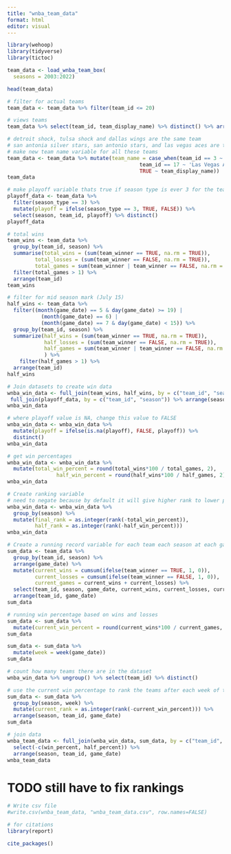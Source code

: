 ```yaml
---
title: "wnba_team_data"
format: html
editor: visual
---
```


```r
library(wehoop)
library(tidyverse)
library(tictoc)
```

```r
team_data <- load_wnba_team_box(
  seasons = 2003:2022)
```

```r
head(team_data)
```
```r
# filter for actual teams
team_data <- team_data %>% filter(team_id <= 20)
```

```r
# views teams
team_data %>% select(team_id, team_display_name) %>% distinct() %>% arrange(team_id)
```
```r
# detroit shock, tulsa shock and dallas wings are the same team
# san antonia silver stars, san antonio stars, and las vegas aces are the same team
# make new team name variable for all these teams
team_data <- team_data %>% mutate(team_name = case_when(team_id == 3 ~ 'Dallas Wings',
                                           team_id == 17 ~ 'Las Vegas Aces',
                                           TRUE ~ team_display_name)) 
team_data
```

```r
# make playoff variable thats true if season type is ever 3 for the team
playoff_data <- team_data %>% 
  filter(season_type == 3) %>%
  mutate(playoff = ifelse(season_type == 3, TRUE, FALSE)) %>%
  select(season, team_id, playoff) %>% distinct()
playoff_data
```

```r
# total wins
team_wins <- team_data %>% 
  group_by(team_id, season) %>% 
  summarise(total_wins = (sum(team_winner == TRUE, na.rm = TRUE)), 
         total_losses = (sum(team_winner == FALSE, na.rm = TRUE)), 
         total_games = sum(team_winner | team_winner == FALSE, na.rm = TRUE)) %>% 
  filter(total_games > 1) %>%
  arrange(team_id) 
team_wins
```

```r
# filter for mid season mark (July 15)
half_wins <- team_data %>%  
  filter((month(game_date) == 5 & day(game_date) >= 19) | 
           (month(game_date) == 6) |
           (month(game_date) == 7 & day(game_date) < 15)) %>% 
  group_by(team_id, season) %>% 
  summarize(half_wins = (sum(team_winner == TRUE, na.rm = TRUE)), 
            half_losses = (sum(team_winner == FALSE, na.rm = TRUE)),
            half_games = sum(team_winner | team_winner == FALSE, na.rm = TRUE), 
            ) %>% 
    filter(half_games > 1) %>%
  arrange(team_id) 
half_wins
```

```r
# Join datasets to create win data
wnba_win_data <- full_join(team_wins, half_wins, by = c("team_id", "season")) %>% 
 full_join(playoff_data, by = c("team_id", "season")) %>% arrange(season)
wnba_win_data
```

```r
# where playoff value is NA, change this value to FALSE
wnba_win_data <- wnba_win_data %>% 
  mutate(playoff = ifelse(is.na(playoff), FALSE, playoff)) %>% 
  distinct()
wnba_win_data
```

```r
# get win percentages
wnba_win_data <- wnba_win_data %>% 
  mutate(total_win_percent = round(total_wins*100 / total_games, 2), 
                half_win_percent = round(half_wins*100 / half_games, 2))
wnba_win_data
```

```r
# Create ranking variable
# need to negate because by default it will give higher rank to lower percents
wnba_win_data <- wnba_win_data %>% 
  group_by(season) %>% 
  mutate(final_rank = as.integer(rank(-total_win_percent)), 
         half_rank = as.integer(rank(-half_win_percent)))
wnba_win_data
```

```r
# Create a running record variable for each team each season at each game
sum_data <- team_data %>% 
  group_by(team_id, season) %>% 
  arrange(game_date) %>%
  mutate(current_wins = cumsum(ifelse(team_winner == TRUE, 1, 0)), 
         current_losses = cumsum(ifelse(team_winner == FALSE, 1, 0)), 
         current_games = current_wins + current_losses) %>%
  select(team_id, season, game_date, current_wins, current_losses, current_games, team_winner) %>%
  arrange(team_id, game_date)
sum_data
```

```r
# running win percentage based on wins and losses
sum_data <- sum_data %>% 
  mutate(current_win_percent = round(current_wins*100 / current_games, 2))
sum_data
```

```r
sum_data <- sum_data %>% 
  mutate(week = week(game_date)) 
sum_data
```

```r
# count how many teams there are in the dataset
wnba_win_data %>% ungroup() %>% select(team_id) %>% distinct()
```

```r
# use the current win percentage to rank the teams after each week of the season
sum_data <- sum_data %>% 
  group_by(season, week) %>%
  mutate(current_rank = as.integer(rank(-current_win_percent))) %>%
  arrange(season, team_id, game_date)
sum_data
```

```r
# join data
wnba_team_data <- full_join(wnba_win_data, sum_data, by = c("team_id", "season")) %>%
  select(-c(win_percent, half_percent)) %>%
  arrange(season, team_id, game_date)
wnba_team_data
```

# TODO still have to fix rankings

```r
# Write csv file
#write.csv(wnba_team_data, "wnba_team_data.csv", row.names=FALSE)
```

```r
# for citations
library(report)

cite_packages()
```


